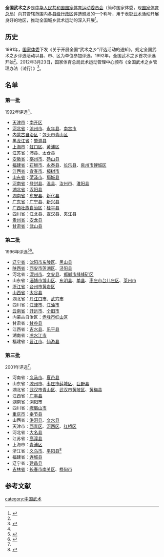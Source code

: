 '''全国武术之乡'''是[[中华人民共和国国家体育运动委员会|中华人民共和国国家体育运动委员会]]（简称国家体委，现[[国家体育总局|国家体育总局]]）向其管辖范围内各[[县级行政区|县级行政区]]评选颁发的一个称号，用于表彰[[武术|武术]]活动开展良好的地区，推动全国城乡武术运动的深入开展<ref name=hxl>{{cite journal |author1=郝心莲 |title=新中国武术发展史概论（续） |journal=体育科研 |date=1996 |issue=4 |page=9}}</ref>。

== 历史 ==
1991年，[[中华人民共和国国家体育运动委员会|国家体委]]下发《关于开展全国“武术之乡”评选活动的通知》，规定全国武术之乡评选活动以县、市、区为单位参加评选。1992年，全国武术之乡首次评选开始<ref name=hxl/>。2012年3月23日，国家体育总局武术运动管理中心颁布《全国武术之乡管理办法（试行）》<ref>{{cite web |title=武管中心“武术之乡”试行管理办法出台 |url=http://www.sport.gov.cn/n316/n343/n1195/c584364/content.html |website=国家体育总局 |accessdate=2020-11-13 |date=2012-07-25 |archive-date=2020-11-13 |archive-url=https://web.archive.org/web/20201113163508/http://www.sport.gov.cn/n316/n343/n1195/c584364/content.html |dead-url=no }}</ref>。

== 名单 ==
=== 第一批 ===
1992年评选<ref name=hxl/>。
*[[天津市|天津市]]：[[南开区|南开区]]
*[[河北省|河北省]]：[[沧州市|沧州市]]、[[永年县_(隋朝)|永年县]]、[[南宫市|南宫市]]
*[[内蒙古自治区|内蒙古自治区]]：[[包头市|包头市]][[青山区_(包头市)|青山区]]
*[[黑龙江省|黑龙江省]]：[[肇源县|肇源县]]
*[[上海市|上海市]]：[[虹口区|虹口区]]、[[黄浦区|黄浦区]]
*[[江苏省|江苏省]]：[[沛县|沛县]]、[[太仓县|太仓县]]
*[[安徽省|安徽省]]：[[亳州市|亳州市]]、[[砀山县|砀山县]]
*[[福建省|福建省]]：[[石狮市|石狮市]]、[[永泰县|永泰县]]、[[长乐县|长乐县]]、[[泉州市|泉州市]][[鲤城区|鲤城区]]
*[[江西省|江西省]]：[[宜春市|宜春市]]、[[樟树市|樟树市]]
*[[山东省|山东省]]：[[菏泽市|菏泽市]]、[[郓城县|郓城县]]
*[[河南省|河南省]]：[[登封县|登封县]]、[[温县|温县]]、[[汝州市|汝州市]]、[[淮阳县|淮阳县]]
*[[湖北省|湖北省]]：[[汉阳县|汉阳县]]
*[[湖南省|湖南省]]：[[东安县|东安县]]、[[新化县|新化县]]
*[[广东省|广东省]]：[[广宁县|广宁县]]、[[新兴县|新兴县]]
*[[广西壮族自治区|广西壮族自治区]]：[[桂平县|桂平县]]
*[[四川省|四川省]]：[[江北县|江北县]]、[[宣汉县|宣汉县]]、[[夹江县|夹江县]]
*[[贵州省|贵州省]]：[[安龙县|安龙县]]
*[[甘肃省|甘肃省]]：[[武山县|武山县]]

===第二批===
1996年评选<ref>{{cite journal |title=武术之乡命名表彰大会在京举行 |journal=中华武术 |date=1997 |issue=1 |page=26}}</ref><ref name=zhws>{{cite journal |title=全国武术之乡名单 |journal=中华武术 |date=2007 |issue=5 |page=19}}</ref>。
*[[辽宁省|辽宁省]]：[[沈阳市|沈阳市]][[东陵区|东陵区]]、[[黑山县|黑山县]]
*[[陕西省|陕西省]]：[[西安市|西安市]][[莲湖区|莲湖区]]、[[泾阳县|泾阳县]]
*河北省：[[深州市|深州市]]、[[文安县|文安县]]、[[邯郸市|邯郸市]][[峰峰矿区|峰峰矿区]]
*山东省：[[淄博市|淄博市]][[博山区|博山区]]、[[东明县|东明县]]、[[单县|单县]]、[[枣庄市|枣庄市]][[台儿庄区|台儿庄区]]、[[莱州市|莱州市]]
*[[浙江省|浙江省]]：[[台州市|台州市]][[黄岩区|黄岩区]]
*[[山西省|山西省]]：[[太谷县|太谷县]]
*湖北省：[[丹江口市|丹江口市]]、[[武穴市|武穴市]]
*四川省：[[江津市|江津市]]、[[江油市|江油市]]
*[[云南省|云南省]]：[[开远市|开远市]]、[[个旧市|个旧市]]
*内蒙古自治区：[[赤峰市|赤峰市]][[红山区|红山区]]
*甘肃省：[[甘谷县|甘谷县]]
*江西省：[[吉水县|吉水县]]、[[乐平县|乐平县]]
*湖南省：[[冷水江市|冷水江市]]
*福建省：[[晋江市|晋江市]]、[[仙游县|仙游县]]

===第三批===
2001年评选<ref name=zhws/>。
*河南省：[[义马市|义马市]]、[[夏邑县|夏邑县]]
*山东省：[[滕州市|滕州市]]、[[枣庄市|枣庄市]][[薛城区|薛城区]]、[[巨野县|巨野县]]
*湖北省：[[武汉市|武汉市]][[青山区_(武汉市)|青山区]]、[[武汉市|武汉市]][[黄陂区|黄陂区]]、[[黄梅县|黄梅县]]
*江西省：[[广丰县|广丰县]]
*湖南省：[[浏阳市|浏阳市]]
*四川省：[[峨眉山市|峨眉山市]]
*[[重庆市|重庆市]]：[[奉节县|奉节县]]
*山西省：[[洪洞县|洪洞县]]、[[文水县|文水县]]
*天津市：[[西青区|西青区]]、[[河西区_(天津市)|河西区]]、[[红桥区|红桥区]]
*河北省：[[大名县|大名县]]
*江苏省：[[高淳县|高淳县]]
*上海市：[[青浦区|青浦区]]
*浙江省：[[义乌市|义乌市]]、[[平阳县|平阳县]]<ref>{{cite web |title=全国武术之乡 |url=http://py.66wz.com/system/2014/10/26/011815753.shtml |website=平阳新闻网 |accessdate=2020-11-14 |date=2014-10-26 |archive-date=2020-11-15 |archive-url=https://web.archive.org/web/20201115155301/http://py.66wz.com/system/2014/10/26/011815753.shtml |dead-url=no }}</ref>
*福建省：[[连城县|连城县]]
*辽宁省：[[建昌县|建昌县]]
*[[吉林省|吉林省]]：[[长春市|长春市]][[南关区|南关区]]、[[桦甸市|桦甸市]]

== 参考文献 ==
{{reflist}}
{{中华人民共和国各类资源保护列表}}
[[category:中国武术|category:中国武术]]
